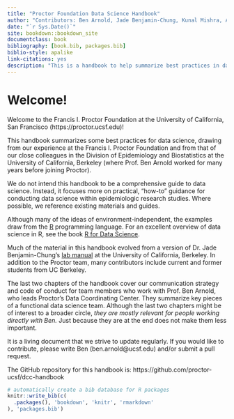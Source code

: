 ```yaml
--- 
title: "Proctor Foundation Data Science Handbook"
author: "Contributors: Ben Arnold, Jade Benjamin-Chung, Kunal Mishra, Anna Nguyen, Nolan Pokpongkiat, Stephanie Djajadi, Eric Kim, Will Godwin (many from UC Berkeley in addition to Proctor)"
date: "`r Sys.Date()`"
site: bookdown::bookdown_site
documentclass: book
bibliography: [book.bib, packages.bib]
biblio-style: apalike
link-citations: yes
description: "This is a handbook to help summarize best practices in data science among team members at the Francis I. Proctor Foundation."
---
```



# Welcome! {-}

Welcome to the Francis I. Proctor Foundation at the University of California, San Francisco (https://proctor.ucsf.edu)!

This handbook summarizes some best practices for data science, drawing from our experience at the Francis I. Proctor Foundation and from that of our close colleagues in the Division of Epidemiology and Biostatistics at the University of California, Berkeley (where Prof. Ben Arnold worked for many years before joining Proctor). 

We do not intend this handbook to be a comprehensive guide to data science. Instead, it focuses more on practical, "how-to" guidance for conducting data science within epidemiologic research studies. Where possible, we reference existing materials and guides. 

Although many of the ideas of environment-independent, the examples draw from the [R](https://cran.r-project.org/) programming language. For an excellent overview of data science in R, see the book [R for Data Science](https://r4ds.had.co.nz/).

Much of the material in this handbook evolved from a version of Dr. Jade Benjamin-Chung's [lab manual](https://github.com/jadebc-berkeley/lab-manual) at the University of California, Berkeley. In addition to the Proctor team, many contributors include current and former students from UC Berkeley.

The last two chapters of the handbook cover our communication strategy and code of conduct for team members who work with Prof. Ben Arnold, who leads Proctor's Data Coordinating Center. They summarize key pieces of a functional data science team. Although the last two chapters might be of interest to a broader circle, _they are mostly relevant for people working directly with Ben._ Just because they are at the end does not make them less important. 

It is a living document that we strive to update regularly. If you would like to contribute, please write Ben (ben.arnold@ucsf.edu) and/or submit a pull request. 

The GitHub repository for this handbook is: https://github.com/proctor-ucsf/dcc-handbook


```r
# automatically create a bib database for R packages
knitr::write_bib(c(
  .packages(), 'bookdown', 'knitr', 'rmarkdown'
), 'packages.bib')
```